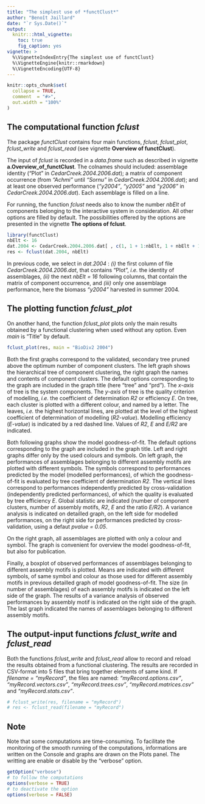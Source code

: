 ---
title: "The simplest use of *functClust*"
author: "Benoît Jaillard"
date: "`r Sys.Date()`"
output: 
  knitr:::html_vignette:
    toc: true
    fig_caption: yes
vignette: >
  %\VignetteIndexEntry{The simplest use of functClust}
  %\VignetteEngine{knitr::rmarkdown}
  %\VignetteEncoding{UTF-8}
---


```{r setup, include = FALSE}
knitr::opts_chunk$set(
  collapse = TRUE,
  comment  = "#>",
  out.width = "100%"
)
```

## The computational function *fclust*

The package *functClust* contains four main functions,
*fclust*, *fclust_plot*, *fclust_write* and *fclust_read* 
(see vignette **Overview of functClust**).

The input of *fclust* is recorded in a *data.frame*
such as described in vignette **a.Overview_of_functClust**. 
The colnames should included: 
assemblage identity ("Plot" in *CedarCreek.2004.2006.dat*); 
a matrix of component occurrence 
(from *"Achmi"* until *"Sornu"* in *CedarCreek.2004.2006.dat*);
and at least one observed performance 
(*"y2004"*, *"y2005"* and *"y2006"* in *CedarCreek.2004.2006.dat*).
Each assemblage is filled on a line.

For running, the function *fclust* needs also to know 
the number *nbElt* of components 
belonging to the interactive system in consideration.
All other options are filled by default.
The possibilities offered by the options are presented 
in the vignette **The options of fclust**.


```{r simplest_use_fclust, results="hide", out.width="48%", fig.align="default", fig.show="hold", fig.cap=c("The simplest use of fclust")}
library(functClust)
nbElt <- 16
dat.2004 <- CedarCreek.2004.2006.dat[ , c(1, 1 + 1:nbElt, 1 + nbElt + 1)]
res <- fclust(dat.2004, nbElt)
```

In previous code, we select in *dat.2004* :
*(i)* the first column of file *CedarCreek.2004.2006.dat*, 
that contains "Plot", *i.e.* the identity of assemblages, 
*(ii)* the next *nbElt = 16* following columns,
that contain the matrix of component occurrence,
and *(iii)* only one assemblage performance, here the biomass *"y2004"*
harvested in summer 2004.


## The plotting function *fclust_plot*

On another hand, the function *fclust_plot* plots only
the main results obtained by a functional clustering 
when used without any option. Even *main* is "Title" by default.


```{r simplest_use_plotfclust, results="hide", out.width="48%", fig.align="default", fig.show="hold", fig.cap=c("The simplest use of fclust_plot")}
fclust_plot(res, main = "BioDiv2 2004")
```

Both the first graphs correspond to the validated, secondary tree 
pruned above the optimum number of component clusters. 
The left graph shows the hierarchical tree of component clustering, 
the right graph the names and contents of component clusters.
The default options corresponding to the graph 
are included in the graph title (here "tree" and "prd"). 
The *x-axis* of tree is the system components.
The *y-axis* of tree is the quality criterion of modelling, 
*i.e.* the coefficient of determination *R2* or efficiency *E*. 
On tree, each cluster is plotted with a different colour, 
and named by a letter. 
The leaves, *i.e.* the highest horizontal lines, are plotted 
at the level of the highest coefficient of determination 
of modelling (*R2-value*). 
Modelling efficiency (*E-value*) is indicated by a red dashed line.
Values of *R2*, *E* and *E/R2* are indicated. 

Both following graphs show the model goodness-of-fit.
The default options corresponding to the graph 
are included in the graph title. 
Left and right graphs differ only by the used colours and symbols.
On left graph, the performances of assemblages
belonging to different assembly motifs
are plotted with different symbols.
The symbols correspond to performances predicted by the model 
(modelled performances), of which the goodness-of-fit 
is evaluated by tree coefficient of determination *R2*.
The vertical lines correspond to performances 
independently predicted by cross-validation
(independently predicted performances),
of which the quality is evaluated by tree efficiency *E*.
Global statistic are indicated (number of component clusters, 
number of assembly motifs, *R2*,
*E* and the ratio *E/R2*).
A variance analysis is indicated on detailled graph,
on the left side for modelled performances, 
on the right side for performances predicted by cross-validation,
using a defaut *pvalue = 0.05*. 

On the right graph, all assemblages are plotted with only a colour and symbol.
The graph is convenient for overview the model goodness-of-fit,
but also for publication.

Finally, a boxplot of observed performances of assemblages 
belonging to different assembly motifs is plotted.
Means are indicated with different symbols, 
of same symbol and colour as those used for different assembly motifs 
in previous detailled graph of model goodness-of-fit. 
The size (in number of assemblages) of each assembly motifs
is indicated on the left side of the graph.
The results of a variance analysis of observed performances
by assembly motif is indicated on the right side of the graph. 
The last graph indicated the names of assemblages
belonging to different assembly motifs.


## The output-input functions *fclust_write* and *fclust_read*

Both the functions *fclust_write* and *fclust_read*
allow to record and reload the results obtained 
from a functional clustering. The results are recorded in CSV-format 
into 5 files that bring together elements of same kind. If *filename = "myRecord"*, the files are named: *"myRecord.options.csv"*, *"myRecord.vectors.csv"*, *"myRecord.trees.csv"*, 
*"myRecord.matrices.csv"* and *"myRecord.stats.csv"*.

```{r simplest_use_writefclust, results="hide", out.width="48%", fig.align="default", fig.show="hold", fig.cap=c("The simplest use of fclust_plot")}
# fclust_write(res, filename = "myRecord")
# res <- fclust_read(filename = "myRecord")
```



## Note 

Note that some computations are time-consuming. 
To facilitate the monitoring of the smooth running of the computations,
informations are written on the Console 
and graphs are drawn on the Plots panel. 
The writting are enable or disable by the "verbose" option. 

```{r foptions_2}
getOption("verbose")
# to follow the computations
options(verbose = TRUE)
# to deactivate the option
options(verbose = FALSE)
```


